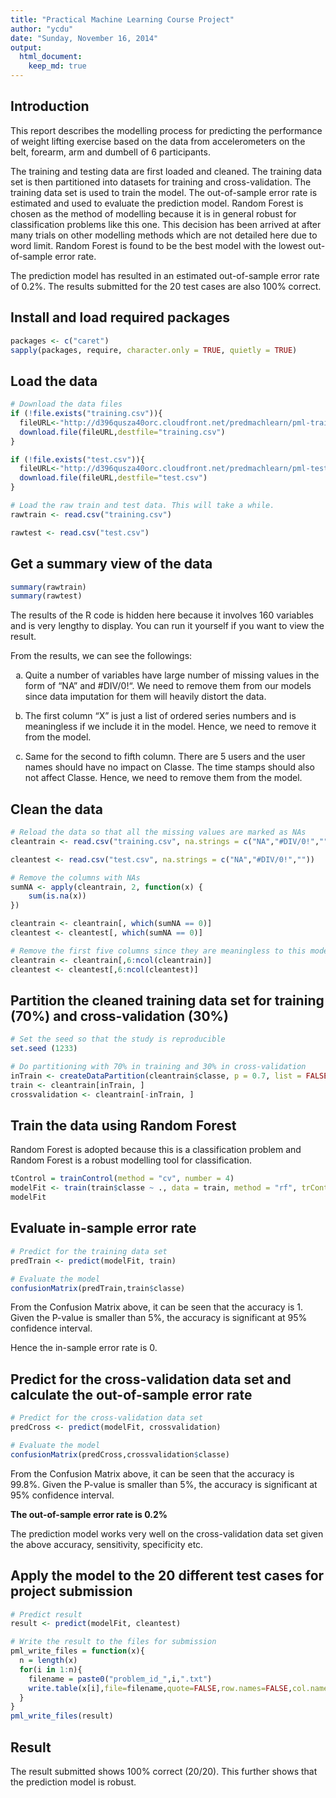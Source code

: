 ```yaml
---
title: "Practical Machine Learning Course Project"
author: "ycdu"
date: "Sunday, November 16, 2014"
output: 
  html_document:
    keep_md: true
---
```

## Introduction

This report describes the modelling process for predicting the performance of weight lifting exercise based on the data from accelerometers on the belt, forearm, arm and dumbell of 6 participants. 

The training and testing data are first loaded and cleaned. The training data set is then partitioned into datasets for training and cross-validation. The training data set is used to train the model. The out-of-sample error rate is estimated and used to evaluate the prediction model. Random Forest is chosen as the method of modelling because it is in general robust for classification problems like this one. This decision has been arrived at after many trials on other modelling methods which are not detailed here due to word limit. Random Forest is found to be the best model with the lowest out-of-sample error rate. 

The prediction model has resulted in an estimated out-of-sample error rate of 0.2%. The results submitted for the 20 test cases are also 100% correct. 

## Install and load required packages
```r
packages <- c("caret")
sapply(packages, require, character.only = TRUE, quietly = TRUE)
```

## Load the data
```r
# Download the data files
if (!file.exists("training.csv")){
  fileURL<-"http://d396qusza40orc.cloudfront.net/predmachlearn/pml-training.csv"
  download.file(fileURL,destfile="training.csv")
}

if (!file.exists("test.csv")){
  fileURL<-"http://d396qusza40orc.cloudfront.net/predmachlearn/pml-testing.csv"
  download.file(fileURL,destfile="test.csv")
}

# Load the raw train and test data. This will take a while.
rawtrain <- read.csv("training.csv")

rawtest <- read.csv("test.csv")
```

## Get a summary view of the data

```r
summary(rawtrain)
summary(rawtest)
```
The results of the R code is hidden here because it involves 160 variables and is very lengthy to display. You can run it yourself if you want to view the result.

From the results, we can see the followings:

a) Quite a number of variables have large number of missing values in the form of "NA" and #DIV/0!". We need to remove them from our models since data imputation for them will heavily distort the data. 

b) The first column "X" is just a list of ordered series numbers and is meaningless if we include it in the model. Hence, we need to remove it from the model.

c) Same for the second to fifth column. There are 5 users and the user names should have no impact on Classe. The time stamps should also not affect Classe. Hence, we need to remove them from the model.

## Clean the data 

```r
# Reload the data so that all the missing values are marked as NAs
cleantrain <- read.csv("training.csv", na.strings = c("NA","#DIV/0!",""))

cleantest <- read.csv("test.csv", na.strings = c("NA","#DIV/0!",""))

# Remove the columns with NAs
sumNA <- apply(cleantrain, 2, function(x) {
    sum(is.na(x))
})

cleantrain <- cleantrain[, which(sumNA == 0)]
cleantest <- cleantest[, which(sumNA == 0)]

# Remove the first five columns since they are meaningless to this modelling
cleantrain <- cleantrain[,6:ncol(cleantrain)]
cleantest <- cleantest[,6:ncol(cleantest)]
```

## Partition the cleaned training data set for training (70%) and cross-validation (30%) 

```r
# Set the seed so that the study is reproducible
set.seed (1233)

# Do partitioning with 70% in training and 30% in cross-validation
inTrain <- createDataPartition(cleantrain$classe, p = 0.7, list = FALSE)
train <- cleantrain[inTrain, ]
crossvalidation <- cleantrain[-inTrain, ]
```

## Train the data using Random Forest

Random Forest is adopted because this is a classification problem and Random Forest is a robust modelling tool for classification. 

```r
tControl = trainControl(method = "cv", number = 4)
modelFit <- train(train$classe ~ ., data = train, method = "rf", trControl = tControl)
modelFit
```
## Evaluate in-sample error rate

```r
# Predict for the training data set
predTrain <- predict(modelFit, train)

# Evaluate the model
confusionMatrix(predTrain,train$classe)
```

From the Confusion Matrix above, it can be seen that the accuracy is 1. Given the P-value is smaller than 5%, the accuracy is significant at 95% confidence interval.

Hence the in-sample error rate is 0. 

## Predict for the cross-validation data set and calculate the out-of-sample error rate

```r
# Predict for the cross-validation data set
predCross <- predict(modelFit, crossvalidation)

# Evaluate the model
confusionMatrix(predCross,crossvalidation$classe)
```

From the Confusion Matrix above, it can be seen that the accuracy is 99.8%. Given the P-value is smaller than 5%, the accuracy is significant at 95% confidence interval. 

**The out-of-sample error rate is 0.2%**

The prediction model works very well on the cross-validation data set given the above accuracy, sensitivity, specificity etc. 

## Apply the model to the 20 different test cases for project submission

```r
# Predict result
result <- predict(modelFit, cleantest)

# Write the result to the files for submission
pml_write_files = function(x){
  n = length(x)
  for(i in 1:n){
    filename = paste0("problem_id_",i,".txt")
    write.table(x[i],file=filename,quote=FALSE,row.names=FALSE,col.names=FALSE)
  }
}
pml_write_files(result)
```

## Result

The result submitted shows 100% correct (20/20). This further shows that the prediction model is robust. 
